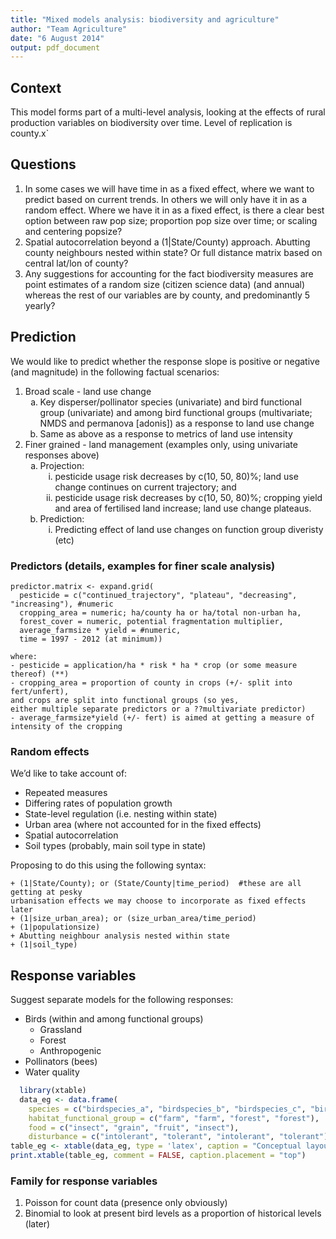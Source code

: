 ```yaml
---
title: "Mixed models analysis: biodiversity and agriculture"
author: "Team Agriculture"
date: "6 August 2014"
output: pdf_document
---
```

## Context
This model forms part of a multi-level analysis, looking at the effects of rural production variables on biodiversity over time. Level of replication is county.x`

## Questions
1. In some cases we will have time in as a fixed effect, where we want to predict based on current trends.  In others we will only have it in as a random effect.  Where we have it in as a fixed effect, is there a clear best option between raw pop size; proportion pop size over time; or scaling and centering popsize? 
2. Spatial autocorrelation beyond a (1|State/County) approach.  Abutting county neighbours nested within state? Or full distance matrix based on central lat/lon of county?
3. Any suggestions for accounting for the fact  biodiversity measures are point estimates of a random size (citizen science data) (and annual) whereas the rest of our variables are by county, and predominantly 5 yearly?

## Prediction
We would like to predict whether the response slope is positive or negative (and magnitude) in the following factual scenarios:

1. Broad scale - land use change
    a. Key disperser/pollinator species (univariate) and bird functional group (univariate) and among bird functional groups (multivariate; NMDS and permanova [adonis]) as a response to land use change
    b. Same as above as a response to metrics of land use intensity
2. Finer grained - land management (examples only, using univariate responses above)
    a. Projection: 
        i. pesticide usage risk decreases by c(10, 50, 80)%; land use change continues on current trajectory; and
        ii. pesticide usage risk decreases by c(10, 50, 80)%; cropping yield and area of fertilised land increase; land use change plateaus.
    b. Prediction:
        i. Predicting effect of land use changes on function group diveristy (etc)

### Predictors (details, examples for finer scale analysis)
```
predictor.matrix <- expand.grid(
  pesticide = c("continued_trajectory", "plateau", "decreasing", "increasing"), #numeric 
  cropping_area = numeric; ha/county ha or ha/total non-urban ha,
  forest_cover = numeric, potential fragmentation multiplier,
  average_farmsize * yield = #numeric,
  time = 1997 - 2012 (at minimum))
  
where: 
- pesticide = application/ha * risk * ha * crop (or some measure thereof) (**)
- cropping_area = proportion of county in crops (+/- split into fert/unfert),
and crops are split into functional groups (so yes, 
either multiple separate predictors or a ??multivariate predictor)
- average_farmsize*yield (+/- fert) is aimed at getting a measure of intensity of the cropping
```

### Random effects
We'd like to take account of:

* Repeated measures 
* Differing rates of population growth
* State-level regulation (i.e. nesting within state)
* Urban area (where not accounted for in the fixed effects)
* Spatial autocorrelation
* Soil types (probably, main soil type in state)

Proposing to do this using the following syntax:
```
+ (1|State/County); or (State/County|time_period)  #these are all getting at pesky 
urbanisation effects we may choose to incorporate as fixed effects later
+ (1|size_urban_area); or (size_urban_area/time_period)
+ (1|populationsize) 
+ Abutting neighbour analysis nested within state
+ (1|soil_type)

```

## Response variables 
Suggest separate models for the following responses:

* Birds (within and among functional groups)
  - Grassland
  - Forest
  - Anthropogenic
* Pollinators (bees)
* Water quality

```r
  library(xtable)
  data_eg <- data.frame(
    species = c("birdspecies_a", "birdspecies_b", "birdspecies_c", "birdspecies_d"), 
    habitat_functional_group = c("farm", "farm", "forest", "forest"), 
    food = c("insect", "grain", "fruit", "insect"), 
    disturbance = c("intolerant", "tolerant", "intolerant", "tolerant"))
table_eg <- xtable(data_eg, type = 'latex', caption = "Conceptual layout of functional groups bird data")
print.xtable(table_eg, comment = FALSE, caption.placement = "top")
```


### Family for response variables
1. Poisson for count data (presence only obviously)
2. Binomial to look at present bird levels as a proportion of historical levels (later)
